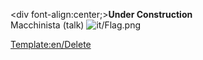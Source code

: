 <div font-align:center;>'''Under Construction''' <br> Macchinista (talk) [[File:it/Flag.png]]</div>

[[Template:en/Delete]]